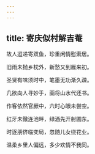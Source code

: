```yaml
---
---
---
```

title: 寄庆似村解吉菴
---



故人迢递寄双鱼，珍重闲情慰索居。

旧雨未抛乡枕外，新愁又到雁来初。

圣贤有味须时中，笔墨无功渐久疎。

几欲向人寻妙手，画将山水代还书。

作客依然官厥中，六时心眼未尝空。

红牙未徹连池畔，绿酒先开射圃东。

时逐朋侪临奕局，忽随儿女绕花业。

温柔乡里人偏远，多少欢情不我同。